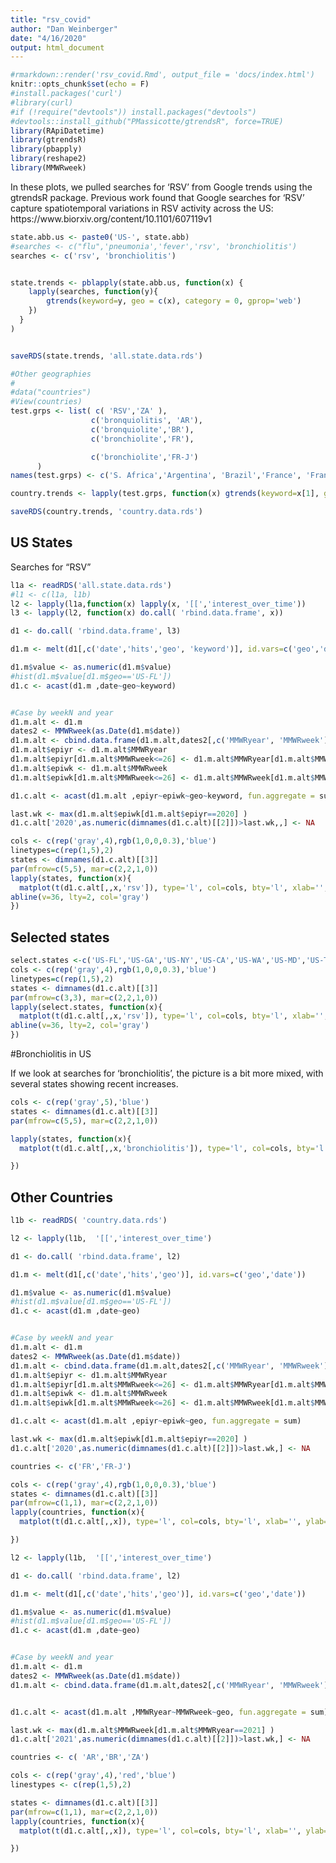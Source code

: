 ```yaml
---
title: "rsv_covid"
author: "Dan Weinberger"
date: "4/16/2020"
output: html_document
---
```


```r
#rmarkdown::render('rsv_covid.Rmd', output_file = 'docs/index.html')
knitr::opts_chunk$set(echo = F)
#install.packages('curl')
#library(curl)
#if (!require("devtools")) install.packages("devtools")
#devtools::install_github("PMassicotte/gtrendsR", force=TRUE)
library(RApiDatetime)
library(gtrendsR)
library(pbapply)
library(reshape2)
library(MMWRweek)
```

In these plots, we pulled searches for 'RSV' from Google trends using the gtrendsR package. Previous work found that Google searches for 'RSV' capture spatiotemporal variations in RSV activity across the US: https://www.biorxiv.org/content/10.1101/607119v1


```r

state.abb.us <- paste0('US-', state.abb)
#searches <- c("flu",'pneumonia','fever','rsv', 'bronchiolitis')
searches <- c('rsv', 'bronchiolitis')


state.trends <- pblapply(state.abb.us, function(x) {
    lapply(searches, function(y){
        gtrends(keyword=y, geo = c(x), category = 0, gprop='web')
    })
  }
)


saveRDS(state.trends, 'all.state.data.rds')

#Other geographies
#
#data("countries")
#View(countries)
test.grps <- list( c( 'RSV','ZA' ), 
                  c('bronquiolitis', 'AR'), 
                  c('bronquiolite','BR'),
                  c('bronchiolite','FR'),

                  c('bronchiolite','FR-J')
      )
names(test.grps) <- c('S. Africa','Argentina', 'Brazil','France', 'France-Paris region')

country.trends <- lapply(test.grps, function(x) gtrends(keyword=x[1], geo = x[2], category = 0, gprop='web'))

saveRDS(country.trends, 'country.data.rds')

```




## US States

Searches for "RSV"

```r
l1a <- readRDS('all.state.data.rds')
#l1 <- c(l1a, l1b)
l2 <- lapply(l1a,function(x) lapply(x, '[[','interest_over_time'))
l3 <- lapply(l2, function(x) do.call( 'rbind.data.frame', x))

d1 <- do.call( 'rbind.data.frame', l3)

d1.m <- melt(d1[,c('date','hits','geo', 'keyword')], id.vars=c('geo','date','keyword'))

d1.m$value <- as.numeric(d1.m$value)
#hist(d1.m$value[d1.m$geo=='US-FL'])
d1.c <- acast(d1.m ,date~geo~keyword)


#Case by weekN and year
d1.m.alt <- d1.m
dates2 <- MMWRweek(as.Date(d1.m$date))
d1.m.alt <- cbind.data.frame(d1.m.alt,dates2[,c('MMWRyear', 'MMWRweek')])
d1.m.alt$epiyr <- d1.m.alt$MMWRyear
d1.m.alt$epiyr[d1.m.alt$MMWRweek<=26] <- d1.m.alt$MMWRyear[d1.m.alt$MMWRweek<=26] - 1
d1.m.alt$epiwk <- d1.m.alt$MMWRweek
d1.m.alt$epiwk[d1.m.alt$MMWRweek<=26] <- d1.m.alt$MMWRweek[d1.m.alt$MMWRweek<=26] + 52

d1.c.alt <- acast(d1.m.alt ,epiyr~epiwk~geo~keyword, fun.aggregate = sum)

last.wk <- max(d1.m.alt$epiwk[d1.m.alt$epiyr==2020] )
d1.c.alt['2020',as.numeric(dimnames(d1.c.alt)[[2]])>last.wk,,] <- NA
```


```r
cols <- c(rep('gray',4),rgb(1,0,0,0.3),'blue')
linetypes=c(rep(1,5),2)
states <- dimnames(d1.c.alt)[[3]]
par(mfrow=c(5,5), mar=c(2,2,1,0))
lapply(states, function(x){
  matplot(t(d1.c.alt[,,x,'rsv']), type='l', col=cols, bty='l', xlab='', ylab='', xlim=c(1,52), main=x, lty=linetypes)
abline(v=36, lty=2, col='gray')
})

```

## Selected states

```r
select.states <-c('US-FL','US-GA','US-NY','US-CA','US-WA','US-MD','US-TX','US-IL','US-WI')
cols <- c(rep('gray',4),rgb(1,0,0,0.3),'blue')
linetypes=c(rep(1,5),2)
states <- dimnames(d1.c.alt)[[3]]
par(mfrow=c(3,3), mar=c(2,2,1,0))
lapply(select.states, function(x){
  matplot(t(d1.c.alt[,,x,'rsv']), type='l', col=cols, bty='l', xlab='', ylab='', xlim=c(1,52), main=x, lty=linetypes)
abline(v=36, lty=2, col='gray')
})

```


#Bronchiolitis in US

If we look at searches for 'bronchiolitis', the picture is a bit more mixed, with several states showing recent increases.

```r
cols <- c(rep('gray',5),'blue')
states <- dimnames(d1.c.alt)[[3]]
par(mfrow=c(5,5), mar=c(2,2,1,0))

lapply(states, function(x){
  matplot(t(d1.c.alt[,,x,'bronchiolitis']), type='l', col=cols, bty='l', xlab='', ylab='', xlim=c(1,52), main=x, lty=1)

})

```

## Other Countries 

```r
l1b <- readRDS( 'country.data.rds')

l2 <- lapply(l1b,  '[[','interest_over_time')

d1 <- do.call( 'rbind.data.frame', l2)

d1.m <- melt(d1[,c('date','hits','geo')], id.vars=c('geo','date'))

d1.m$value <- as.numeric(d1.m$value)
#hist(d1.m$value[d1.m$geo=='US-FL'])
d1.c <- acast(d1.m ,date~geo)


#Case by weekN and year
d1.m.alt <- d1.m
dates2 <- MMWRweek(as.Date(d1.m$date))
d1.m.alt <- cbind.data.frame(d1.m.alt,dates2[,c('MMWRyear', 'MMWRweek')])
d1.m.alt$epiyr <- d1.m.alt$MMWRyear
d1.m.alt$epiyr[d1.m.alt$MMWRweek<=26] <- d1.m.alt$MMWRyear[d1.m.alt$MMWRweek<=26] - 1
d1.m.alt$epiwk <- d1.m.alt$MMWRweek
d1.m.alt$epiwk[d1.m.alt$MMWRweek<=26] <- d1.m.alt$MMWRweek[d1.m.alt$MMWRweek<=26] + 52

d1.c.alt <- acast(d1.m.alt ,epiyr~epiwk~geo, fun.aggregate = sum)

last.wk <- max(d1.m.alt$epiwk[d1.m.alt$epiyr==2020] )
d1.c.alt['2020',as.numeric(dimnames(d1.c.alt)[[2]])>last.wk,] <- NA

countries <- c('FR','FR-J')

cols <- c(rep('gray',4),rgb(1,0,0,0.3),'blue')
states <- dimnames(d1.c.alt)[[3]]
par(mfrow=c(1,1), mar=c(2,2,1,0))
lapply(countries, function(x){
  matplot(t(d1.c.alt[,,x]), type='l', col=cols, bty='l', xlab='', ylab='', xlim=c(1,52), main=x, lty=linetypes)

})
```



```r
l2 <- lapply(l1b,  '[[','interest_over_time')

d1 <- do.call( 'rbind.data.frame', l2)

d1.m <- melt(d1[,c('date','hits','geo')], id.vars=c('geo','date'))

d1.m$value <- as.numeric(d1.m$value)
#hist(d1.m$value[d1.m$geo=='US-FL'])
d1.c <- acast(d1.m ,date~geo)


#Case by weekN and year
d1.m.alt <- d1.m
dates2 <- MMWRweek(as.Date(d1.m$date))
d1.m.alt <- cbind.data.frame(d1.m.alt,dates2[,c('MMWRyear', 'MMWRweek')])


d1.c.alt <- acast(d1.m.alt ,MMWRyear~MMWRweek~geo, fun.aggregate = sum)

last.wk <- max(d1.m.alt$MMWRweek[d1.m.alt$MMWRyear==2021] )
d1.c.alt['2021',as.numeric(dimnames(d1.c.alt)[[2]])>last.wk,] <- NA

countries <- c( 'AR','BR','ZA')

cols <- c(rep('gray',4),'red','blue')
linestypes <- c(rep(1,5),2)

states <- dimnames(d1.c.alt)[[3]]
par(mfrow=c(1,1), mar=c(2,2,1,0))
lapply(countries, function(x){
  matplot(t(d1.c.alt[,,x]), type='l', col=cols, bty='l', xlab='', ylab='', xlim=c(1,52), main=x, lty=linestypes)

})

```

